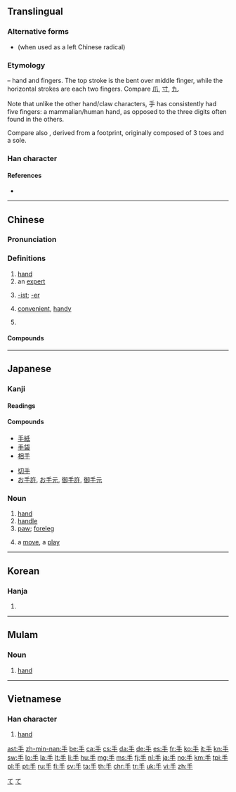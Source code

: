 {{also|爪|寸}}
==Translingual==
{{stroke order|type=animate}}

===Alternative forms===
* {{l|mul|扌}} (when used as a left Chinese radical)

===Etymology===
{{Han etyl}}
{{liushu|p}} – hand and fingers. The top stroke is the bent over middle finger, while the horizontal strokes are each two fingers. Compare [[爪]], [[寸]], [[九]].

Note that unlike the other hand/claw characters, 手 has consistently had five fingers: a mammalian/human hand, as opposed to the three digits often found in the others.

Compare also {{m|mul|止||foot|sc=Hani}}, derived from a footprint, originally composed of 3 toes and a sole.

===Han character===
{{Han char|rn=64|rad=手|as=00|sn=4|four=20500|canj=Q}}

====References====
* {{Han ref|kx=0416.280|dkj=11768|dj=0762.090|hdz=31824.010|uh=624B|ud=25163|bh=A4E2|bd=42210}}

----

==Chinese==
{{zh-forms}}

===Pronunciation===
{{zh-pron
|m=shǒu
|c=sau2
|h=pfs=sú
|md=chiū
|mn=chhiú/siú
|mn_note=chhiú - vernacular, siú - literary
|ma=y
|mna=Taiwanese-The_Consonant_chh.ogg
|w=2seu
|mc=y
|oc=y
|cat=n,adj
}}

{{picdic
|image=Paume de main.jpeg
|width=310
|labels=
{{picdiclabel|color=white|fontsize=18|posx=100|posy=179|link=手掌|lang=zh}}
{{picdiclabel|color=white|fontsize=12|posx=20|posy=200|link=手腕|align=left|lang=zh}}
{{picdiclabel|color=white|fontsize=12|posx=90|posy=70|link=大拇指|lang=zh}}
{{picdiclabel|color=white|fontsize=12|posx=200|posy=125|link=食指|lang=zh}}
{{picdiclabel|color=white|fontsize=12|posx=225|posy=160|link=中指|lang=zh}}
{{picdiclabel|color=white|fontsize=12|posx=220|posy=205|link=無名指|lang=zh}}
{{picdiclabel|color=white|fontsize=12|posx=200|posy=245|link=小指|lang=zh}}
|detail1=Click on labels in the image
|detail2=
{{picdicimg|image=Arm flex supinate.jpg|link=胳膊|lang=zh}}
}}

===Definitions===
{{zh-hanzi}}

# [[hand]]
# an [[expert]]
#: {{zh-x|高手|master}}
# [[-ist]]; [[-er]]
#: {{zh-x|歌手|singer}}
# [[convenient]], [[handy]]
#: {{zh-x|手機|mobile phone}}
#: {{zh-x|手冊|handbook}}
# {{n-g|Classifier for transaction.}}

====Compounds====
{{zh-der|手巴掌|手巴掌兒|手把手|手把手兒|手板|手板兒|手板係肉，手背又係肉|手板係肉，手背亦係肉|手板眼見工夫|手板堂|手膀|手背|手筆|手臂|手邊|手邊兒|手錶|手柄|手脖子|手不釋卷|手冊|手抄|手創|手戳|手戳兒|手搭涼棚|手打遮陽|手到病除|手到擒來|手底下|手電|手電筒|手段|手法|手風琴|手感|手高手低|手稿|手工|手工業|手工藝|手硬|手鈪|手黑|手狠|手機|手疾眼快|手記|手跡|手簡|手腳|手巾|手緊|手勁|手勁兒|手捲|手絹|手絹兒|手銬|手扣|手快|手辣|手雷|手力|手裡|手令|手榴彈|手籠|手爐|手慢|手忙腳亂|手面|手模|手帕|手氣|手槍|手巧|手勤|手輕|手球|手軟|手松|手生|手勢|手書|手術|手提|手談|手套|手套兒|手腕子|手無寸鐵|手無縛雞之力|手舞足蹈|手下|手下人|手相|手攜手|手寫|手寫體|手心|手續|手癬|手眼|手癢|手藝|手淫|手印|手印兒|手語|手諭|手足|手足無措|手札|手閘|手掌|手杖|手紙|手指|手指甲|手指頭|手指頭肚兒|手指字母|手製動|手重|手肘|手拙|手鐲|手膀|佛手瓜|捕手|手冊|擺手|單手|二手貨|滿手}}

{{zh-cat|Beginning|Anatomy}}

----

==Japanese==
{{attention|ja|missing the sense as a suffix meaning [[-er]] as in [[運転手]]}}

===Kanji===
{{ja-kanji|grade=1|rs=手00}}

====Readings====
{{ja-readings
|goon=[[しゅ]] (shu)
|kanon=[[しゅう]] (shū)
|kanyoon=[[ず]] (zu)
|kun=[[て]] (te), [[た]] (ta)
}}

====Compounds====
{{der-top|Compounds}}
* [[手紙]]
* [[手袋]]
* [[相手]]
{{der-mid}}
* [[切手]]
* [[お手許]], [[お手元]], [[御手許]], [[御手元]]
{{der-bottom}}

===Noun===
{{ja-noun|て}}

# [[hand]]
# [[handle]]
# [[paw]]; [[foreleg]]
# {{label|ja|sort=て|board games}} a [[move]], a [[play]]

[[Category:1000 Japanese basic words|て]]
[[Category:ja:Anatomy|て]]

----

==Korean==

===Hanja===
{{ko-hanja|hangeul=수|eumhun=손|mr=su|y=swu}}

# {{defn|lang=ko|sort=手00}}

----

==Mulam==

===Noun===
{{head|mlm|noun|tr=nja2}}

# [[hand]]

----

==Vietnamese==

===Han character===
{{vi-hantu|[[thủ]], [[tây]], [[trì]]<!--This reading only appears in vi:Wiktionary-->|rs=手00}}

# [[hand]]

[[Category:CJKV radicals| ]]

[[ast:手]]
[[zh-min-nan:手]]
[[be:手]]
[[ca:手]]
[[cs:手]]
[[da:手]]
[[de:手]]
[[es:手]]
[[fr:手]]
[[ko:手]]
[[it:手]]
[[kn:手]]
[[sw:手]]
[[lo:手]]
[[la:手]]
[[lt:手]]
[[li:手]]
[[hu:手]]
[[mg:手]]
[[ms:手]]
[[fj:手]]
[[nl:手]]
[[ja:手]]
[[no:手]]
[[km:手]]
[[tpi:手]]
[[pl:手]]
[[pt:手]]
[[ru:手]]
[[fi:手]]
[[sv:手]]
[[ta:手]]
[[th:手]]
[[chr:手]]
[[tr:手]]
[[uk:手]]
[[vi:手]]
[[zh:手]]